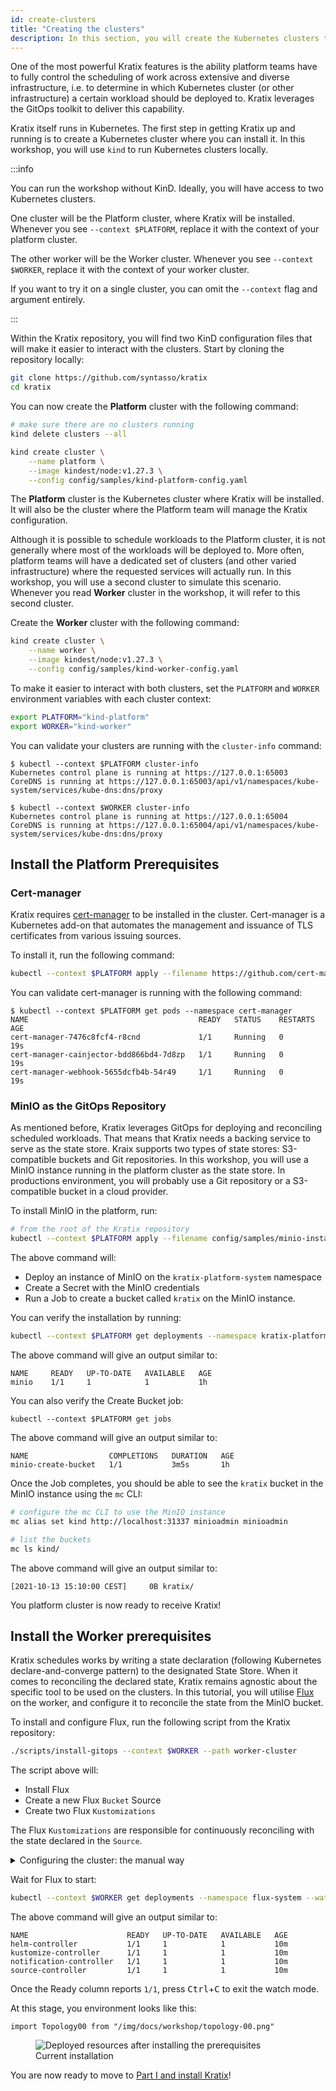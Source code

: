 ```yaml
---
id: create-clusters
title: "Creating the clusters"
description: In this section, you will create the Kubernetes clusters that will be used in the workshop. You will also configure the Worker to ensure it can run Kratix workloads.
---
```


One of the most powerful Kratix features is the ability platform teams have to fully control the scheduling of work across extensive and diverse infrastructure, i.e. to determine in which Kubernetes cluster (or other infrastructure) a certain workload should be deployed to. Kratix leverages the GitOps toolkit to deliver this capability.

Kratix itself runs in Kubernetes. The first step in getting Kratix up and running is to create a Kubernetes cluster where you can install it. In this workshop, you will use `kind` to run Kubernetes clusters locally.

:::info

You can run the workshop without KinD. Ideally, you will have access to two
Kubernetes clusters.

One cluster will be the Platform cluster, where Kratix will be installed.
Whenever you see `--context $PLATFORM`, replace it with the context of your
platform cluster.

The other worker will be the Worker cluster. Whenever you see `--context
$WORKER`, replace it with the context of your worker cluster.

If you want to try it on a single cluster, you can omit the `--context` flag and
argument entirely.

:::


Within the Kratix repository, you will find two KinD configuration files that will make it easier to interact with the clusters. Start by cloning the repository locally:

```bash
git clone https://github.com/syntasso/kratix
cd kratix
```

You can now create the **Platform** cluster with the following command:

```bash
# make sure there are no clusters running
kind delete clusters --all

kind create cluster \
    --name platform \
    --image kindest/node:v1.27.3 \
    --config config/samples/kind-platform-config.yaml
```

The **Platform** cluster is the Kubernetes cluster where Kratix will be installed. It will also be the cluster where the Platform team will manage the Kratix configuration.

Although it is possible to schedule workloads to the Platform cluster, it is not generally where most of the workloads will be deployed to.
More often, platform teams will have a dedicated set of clusters (and other varied infrastructure) where the requested services will actually run. In this workshop, you will use a second cluster to simulate this scenario. Whenever you read **Worker** cluster in the workshop, it will refer to this second cluster.

Create the **Worker** cluster with the following command:

```bash
kind create cluster \
    --name worker \
    --image kindest/node:v1.27.3 \
    --config config/samples/kind-worker-config.yaml
```

To make it easier to interact with both clusters, set the `PLATFORM` and `WORKER` environment variables with each cluster context:

```bash
export PLATFORM="kind-platform"
export WORKER="kind-worker"
```

You can validate your clusters are running with the `cluster-info` command:

```shell-session
$ kubectl --context $PLATFORM cluster-info
Kubernetes control plane is running at https://127.0.0.1:65003
CoreDNS is running at https://127.0.0.1:65003/api/v1/namespaces/kube-system/services/kube-dns:dns/proxy

$ kubectl --context $WORKER cluster-info
Kubernetes control plane is running at https://127.0.0.1:65004
CoreDNS is running at https://127.0.0.1:65004/api/v1/namespaces/kube-system/services/kube-dns:dns/proxy
```
## Install the Platform Prerequisites

### Cert-manager

Kratix requires [cert-manager](https://cert-manager.io/) to be installed in the cluster. Cert-manager is a Kubernetes add-on that automates the management and issuance of TLS certificates from various issuing sources.

To install it, run the following command:

```bash
kubectl --context $PLATFORM apply --filename https://github.com/cert-manager/cert-manager/releases/download/v1.12.0/cert-manager.yaml
```

You can validate cert-manager is running with the following command:

```shell-session
$ kubectl --context $PLATFORM get pods --namespace cert-manager
NAME                                      READY   STATUS    RESTARTS   AGE
cert-manager-7476c8fcf4-r8cnd             1/1     Running   0          19s
cert-manager-cainjector-bdd866bd4-7d8zp   1/1     Running   0          19s
cert-manager-webhook-5655dcfb4b-54r49     1/1     Running   0          19s
```

### MinIO as the GitOps Repository

As mentioned before, Kratix leverages GitOps for deploying and reconciling
scheduled workloads. That means that Kratix needs a backing service to serve as the state store. Kraix supports two types of state stores: S3-compatible buckets and Git repositories. In this workshop, you will use a MinIO instance running in the platform cluster as the state store. In productions environment, you will probably use a Git repository or a S3-compatible bucket in a cloud provider.

To install MinIO in the platform, run:

```bash
# from the root of the Kratix repository
kubectl --context $PLATFORM apply --filename config/samples/minio-install.yaml
```

The above command will:

- Deploy an instance of MinIO on the `kratix-platform-system` namespace
- Create a Secret with the MinIO credentials
- Run a Job to create a bucket called `kratix` on the MinIO instance. <br />

You can verify the installation by running:

```bash
kubectl --context $PLATFORM get deployments --namespace kratix-platform-system
```

The above command will give an output similar to:

```shell-session
NAME     READY   UP-TO-DATE   AVAILABLE   AGE
minio    1/1     1            1           1h
```

You can also verify the Create Bucket job:

```
kubectl --context $PLATFORM get jobs
```

The above command will give an output similar to:

```shell-session
NAME                  COMPLETIONS   DURATION   AGE
minio-create-bucket   1/1           3m5s       1h
```

Once the Job completes, you should be able to see the `kratix` bucket in the MinIO instance using the `mc` CLI:

```bash
# configure the mc CLI to use the MinIO instance
mc alias set kind http://localhost:31337 minioadmin minioadmin

# list the buckets
mc ls kind/
```

The above command will give an output similar to:

```shell-session
[2021-10-13 15:10:00 CEST]     0B kratix/
```

You platform cluster is now ready to receive Kratix!

## Install the Worker prerequisites

Kratix schedules works by writing a state declaration (following Kubernetes
declare-and-converge pattern) to the designated State Store. When it comes to
reconciling the declared state, Kratix remains agnostic about the specific tool
to be used on the clusters. In this tutorial, you will utilise
[Flux](https://fluxcd.io/) on the worker, and configure it to reconcile the
state from the MinIO bucket.

To install and configure Flux, run the following script from the Kratix
repository:

```bash
./scripts/install-gitops --context $WORKER --path worker-cluster
```

The script above will:

- Install Flux
- Create a new Flux `Bucket` Source
- Create two Flux `Kustomizations`

The Flux `Kustomizations` are responsible for continuously reconciling with the state
declared in the `Source`.

<details>
<summary>Configuring the cluster: the manual way</summary>

If you prefer to configure the worker cluster manually, follow the steps below.

Install Flux on the worker cluster:

```bash
kubectl --context $WORKER apply --filename https://github.com/fluxcd/flux2/releases/download/v2.0.0-rc.3/install.yaml
```

Next, Flux must be configured to read from the MinIO bucket. For that, you will create a new
Flux [Bucket Source](https://fluxcd.io/flux/components/source/buckets/),
together with a Secret containing the bucket credentials.

:::caution

You may notice that the value of the Bucket `endpoint` on the document below is
set to `172.18.0.2:31337`.

Flux now needs to access MinIO _across_ clusters, so you will need to use
an externally available endpoint.

`172.18.0.2` will often be the address of the platform cluster running on KinD.
You can confirm this address with the following command:

```bash
docker inspect platform-control-plane | grep '"IPAddress": "172' | awk -F '"' '{print $4}'
```

The above command will give an output similar to:

```shell-session
172.18.0.2
```

If the command above outputs a different IP, make sure to update the Bucket
configuration below accordingly.

The port part of the endpoint should always be 31337. Verify the NodePort of the
MinIO service in the platform cluster:

```bash
kubectl --context $PLATFORM get services minio --namespace kratix-platform-system
```

The above command will give an output similar to:

```shell-session
NAME    TYPE       CLUSTER-IP    EXTERNAL-IP   PORT(S)        AGE
minio   NodePort   10.96.45.28   <none>        80:31337/TCP   1h
```

:::

Create the Flux Source Bucket (and Secret):

```yaml
cat <<EOF | kubectl --context $WORKER apply -f -
---
apiVersion: v1
kind: Secret
metadata:
  name: minio-credentials
  namespace: flux-system
type: Opaque
stringData:
  accesskey: minioadmin
  secretkey: minioadmin
---
apiVersion: source.toolkit.fluxcd.io/v1beta1
kind: Bucket
metadata:
  name: kratix-bucket
  namespace: flux-system
spec:
  interval: 10s
  provider: generic
  bucketName: kratix
  endpoint: 172.18.0.2:31337 # make sure to read the caution box above
  insecure: true
  secretRef:
    name: minio-credentials
EOF
```

The above command will give an output similar to:

```shell-session
secret/minio-credentials created
bucket.source.toolkit.fluxcd.io/kratix-bucket created
```

This tutorial will not dive into details of how to configure Flux Sources, but please read on their
[documentation](https://fluxcd.io/flux/components/source/) if you are curious.

Once the Bucket Source is created, validate that Flux can reach the bucket:

```bash
kubectl --context $WORKER get buckets.source.toolkit.fluxcd.io --namespace flux-system
```

The above command will give an output similar to:

```shell-session
NAME            ENDPOINT           AGE     READY   STATUS
kratix-bucket   172.18.0.2:31337   1h      True    stored artifact: revision 'sha256:some-sha'
```

Next, you must tell Flux what to do with this Source. Flux does continuous
delivery through the [Kustomize
Controller](https://fluxcd.io/flux/components/kustomize/). You can define a Flux
`Kustomization` that watches for a Source and reconciles on events.

Create the Flux Kustomizations:

```yaml
cat <<EOF | kubectl --context $WORKER apply --filename -
---
apiVersion: kustomize.toolkit.fluxcd.io/v1
kind: Kustomization
metadata:
  name: kratix-workload-dependencies
  namespace: flux-system
spec:
  interval: 8s
  prune: true
  sourceRef:
    kind: Bucket
    name: kratix-bucket
  path: ./worker-cluster/dependencies
---
apiVersion: kustomize.toolkit.fluxcd.io/v1
kind: Kustomization
metadata:
  name: kratix-workload-resources
  namespace: flux-system
spec:
  interval: 3s
  prune: true
  dependsOn:
  - name: kratix-workload-dependencies
  sourceRef:
    kind: Bucket
    name: kratix-bucket
  path: ./worker-cluster/resources
EOF
```

The above command will give an output similar to:

```shell-session
kustomization.kustomize.toolkit.fluxcd.io/kratix-workload-dependencies created
kustomization.kustomize.toolkit.fluxcd.io/kratix-workload-resources created
```

You will notice that there are two Kustomizations created. When scheduling
workloads, Kratix will separate the documents based on their GVK (Group, Version,
Kind):

- Custom Resource Definition (as defined
  [here](https://kubernetes.io/docs/reference/generated/kubernetes-api/v1.27/#customresourcedefinition-v1-apiextensions-k8s-io))
  will be written to a specific `crds` path within the State Store.
- All other documents will be written to a specific `resources` path within the
  State Store.

Later when you register the cluster as a Destination, Kratix will use the cluster's `namespace`
and `name` to build the full path for that cluster within the State Store.

The first Kustomization above is for the CRDs, while the second is for the other
resources (note the `spec.path`). You can also note that the
`kratix-workload-resources` depends on the `kratix-workload-dependencies`. That's to
avoid failures when a resource documents uses a GVK being defined by a CRD
document.

For further details on the naming convention for the buckets and paths, check
the [documentation](../main/reference/statestore/intro). For more on
Kustomizations, check [the Flux docs
page](https://fluxcd.io/flux/components/kustomize/kustomization/)

</details>

Wait for Flux to start:

```bash
kubectl --context $WORKER get deployments --namespace flux-system --watch
```

The above command will give an output similar to:

```shell-session
NAME                      READY   UP-TO-DATE   AVAILABLE   AGE
helm-controller           1/1     1            1           10m
kustomize-controller      1/1     1            1           10m
notification-controller   1/1     1            1           10m
source-controller         1/1     1            1           10m
```

Once the Ready column reports `1/1`, press <kbd>Ctrl</kbd>+<kbd>C</kbd> to
exit the watch mode.

At this stage, you environment looks like this:

```mdx-code-block
import Topology00 from "/img/docs/workshop/topology-00.png"
```

<figure class="diagram">
  <img class="medium" src={Topology00} alt="Deployed resources after installing the prerequisites" />

  <figcaption>Current installation</figcaption>
</figure>

You are now ready to move to [Part I and install Kratix](../part-i/intro)!
